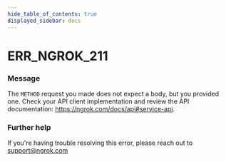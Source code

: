 ```yaml
---
hide_table_of_contents: true
displayed_sidebar: docs
---
```



# ERR_NGROK_211

### Message

The `METHOD` request you made does not expect a body, but you provided one. Check your API client implementation and review the API documentation: https://ngrok.com/docs/api#service-api.

<ErrorDetails error="err_ngrok_211" />

### Further help

If you're having trouble resolving this error, please reach out to [support@ngrok.com](mailto:support@ngrok.com?subject=Help%20with%20ERR_NGROK_211)
